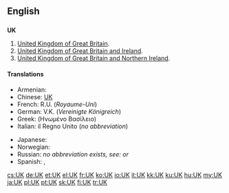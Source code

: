 {{also|.uk|uK|ük}}
==English==

==={{initialism}}===
'''UK'''

# [[United Kingdom of Great Britain]].
# [[United Kingdom of Great Britain and Ireland]].
# [[United Kingdom of Great Britain and Northern Ireland]].

====Translations====
{{trans-top|United Kingdom of Great Britain}}
{{trans-mid}}
{{trans-bottom}}
{{trans-top|United Kingdom of Great Britain and Ireland}}
{{trans-mid}}
{{trans-bottom}}
{{trans-top|United Kingdom of Great Britain and Northern Ireland}}
* Armenian: {{t|hy|ՄԹ|tr=MTʿ|sc=Armn}}
* Chinese: [[UK]]
* French: R.U. (''Royaume-Uni'') {{m}}
* German: V.K. (''Vereinigte Königreich'') {{n}}
* Greek: {{t|el|ΗΒ|n}} (Ηνωμένο Βασίλειο)
* Italian: il Regno Unito {{m}} (''no abbreviation'')
{{trans-mid}}
* Japanese: {{t+|ja|UK}}
* Norwegian: {{t+|no|Storbritannia}}
* Russian: ''no abbreviation exists, see:'' {{t-|ru|Соединённое Королевство}} ''or''  {{t+|ru|Великобритания}}
* Spanish: {{t|es|R.U.|m}}, {{qualifier|written out}} {{t|es|Reino Unido|m}}
{{trans-bottom}}

[[cs:UK]]
[[de:UK]]
[[et:UK]]
[[el:UK]]
[[fr:UK]]
[[ko:UK]]
[[io:UK]]
[[it:UK]]
[[kk:UK]]
[[ku:UK]]
[[hu:UK]]
[[my:UK]]
[[ja:UK]]
[[pl:UK]]
[[pt:UK]]
[[sk:UK]]
[[fi:UK]]
[[tr:UK]]
